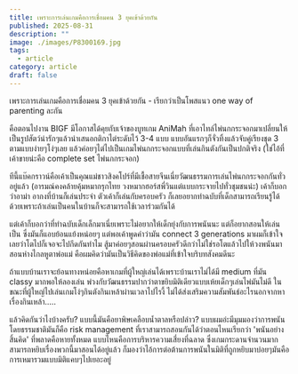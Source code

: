 ```yaml
---
title: เพราะการเล่นเกมคือการเชื่อมคน 3 ยุคเข้าด้วยกัน
published: 2025-08-31
description: ""
image: ./images/P8300169.jpg
tags:
  - article
category: article
draft: false
---
```

เพราะการเล่นเกมคือการเชื่อมคน 3 ยุคเข้าด้วยกัน - เรียกว่าเป็นโพสแนว one way of parenting ละกัน  
  
คือตอนไปงาน BIGF มีโอกาสได้คุยกับเจ้าของบูทเกม AniMah ที่เอาไทล์ไพ่นกกระจอกมาเปลี่ยนให้เป็นรูปสัตว์น่ารักๆแล้วนำเสนอกติกาไต่ระดับไว้ 3-4 แบบ แบบอันแรกๆก็จั่วทิ้งแล้วจับคู่เรียงชุด 3 ตามแบบง่ายๆโง่ๆเลย แล้วค่อยๆไต่ไปเป็นเกมไพ่นกกระจอกแบบที่เล่นกินตังกันเป็นปกติจริง (ใช่ไอ้ที่เค้าขายน่ะคือ complete set ไพ่นกกระจอก)  
  
ทีนี้แบ๊คกราวน์คือเค้าเป็นคุณแม่ชาวสิงคโปร์ที่มีเชื้อสายจีนเนี่ยวัฒนธรรมการเล่นไพ่นกกระจอกกันทั่วอยู่แล้ว (อารมณ์คงคล้ายคุ้มหมากรุกไทย วงหมากฮอร์สพี่วินแต่แบบกระจายไปทั่วชุมชนน่ะ) เค้าก็บอกว่าอาม่า อากงที่บ้านก็เล่นประจำ ตัวเค้าก็เล่นกับครอบครัว ก็เลยอยากทำฉบับที่เด็กสามารถเรียนรู้ได้ด้วยเพราะถ้าเล่นเป็นคนในบ้านก็จะสามารถใช้เวลาร่วมกันได้  
  
แต่เค้าก็บอกว่าที่ทำฉบับเด็กเล็กมาเนี่ยเพราะไม่อยากให้เด็กยุ่งกับการพนันนะ แต่ก็อยากสอนให้เล่นเป็น ซึ่งมันก็แอบย้อนแย้งหน่อยๆ แต่พอเค้าพูดคำว่ามัน connect 3 generations มาผมก็เข้าใจเลยว่าโตไปก็เจอจะไปกีดกันทำไม สู้มาค่อยๆสอนผ่านครอบครัวดีกว่าไม่ใช่รอโตแล้วไปให้วงพนันมาสอนห่างไกลหูตาพ่อแม่ คือผมคิดว่ามันเป็นวิธีคิดของพ่อแม่ที่เข้าใจบริบทสังคมดีนะ  
  
ถ้าแบบบ้านเราจะย้อนทางหน่อยคือหาเกมที่ผู้ใหญ่เล่นได้เพราะบ้านเราไม่ได้มี medium ที่มัน classy มากพอให้ลองเล่น พ่วงกับวัฒนธรรมปากว่าตาขยิบมิติเดียวแบบเห้ยเด็กๆเล่นไพ่มันไม่ดี ในขณะที่ผู้ใหญ่ไปเล่นเกมโง่ๆกินตังกินเหล้าผ่านเวลาไปไรงี้ ไม่ได้ส่งเสริมความสัมพันธ์อะไรนอกจากหาเรื่องกินเหล้า.....  
  
แล้วคิดกันว่าไงบ้างครับ? แบบนี้มันคือยาพิษเคลือบน้ำตาลหรือปล่าว? แบบผมอ่ะมีมุมมองว่าการพนันโดยธรรมชาติมันก็คือ risk management ที่เราสามารถสอนกันได้ว่าตอนไหนเรียกว่า 'พนันอย่างสิ้นคิด' ที่พลาดคือหายทั้งหมด แบบไหนคือการบริหารความเสี่ยงที่ฉลาด ซึ่งเกมกระดานจำนวนมากสามารถหยิบเรื่องพวกนี้มาสอนได้อยู่แล้ว ก็มองว่าไอ้การต่อต้านการพนันในมิติที่ถูกหยิบมาบ่อยๆมันคือการเหมารวมแบบมิติแคบๆไปเยอะอยู่